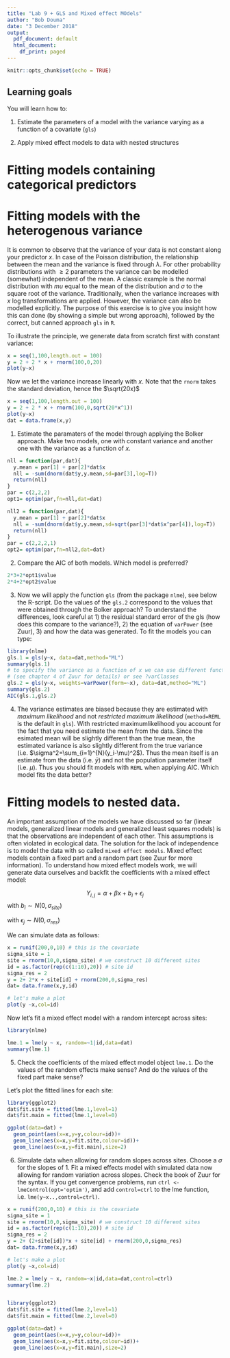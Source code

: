 ```yaml
---
title: "Lab 9 + GLS and Mixed effect MOdels"
author: "Bob Douma"
date: "3 December 2018"
output:
  pdf_document: default
  html_document:
    df_print: paged
---
```


```r
knitr::opts_chunk$set(echo = TRUE)
```


## Learning goals

You will learn how to: 

1. Estimate the parameters of a model with the variance varying as a function of a covariate (`gls`)

2. Apply mixed effect models to data with nested structures

#  Fitting models containing  categorical predictors

# Fitting models with the heterogenous variance 
It is common to observe that the variance of your data is not constant along your predictor $x$. In case of the Poisson distribution, the relationship between the mean and the variance is fixed through $\lambda$. For other probability distributions with $\geq2$ parameters the variance can be modelled (somewhat) independent of the mean. A classic example is the normal distribution with $mu$ equal to the mean of the distribution and $\sigma$ to the square root of the variance. Traditionally, when the variance increases with $x$ log transformations are applied. However, the variance can also be modelled explicitly. The purpose of this exercise is to give you insight how this can done (by showing a simple but wrong approach), followed by the correct, but canned approach `gls` in `R`.

To illustrate the principle, we generate data from scratch first with constant variance:
```r
x = seq(1,100,length.out = 100)
y = 2 + 2 * x + rnorm(100,0,20)
plot(y~x)
```

Now we let the variance increase linearly with $x$. Note that the `rnorm` takes the standard deviation, hence the $\sqrt(20x)$ 

```r
x = seq(1,100,length.out = 100)
y = 2 + 2 * x + rnorm(100,0,sqrt(20*x^1))
plot(y~x)
dat = data.frame(x,y)
```

1. Estimate the paramaters of the model through applying the Bolker approach. Make two models, one with constant variance and another one with the variance as a function of $x$.

```r

nll = function(par,dat){
  y.mean = par[1] + par[2]*dat$x
  nll = -sum(dnorm(dat$y,y.mean,sd=par[3],log=T))
  return(nll)
}
par = c(2,2,2)
opt1= optim(par,fn=nll,dat=dat)

nll2 = function(par,dat){
  y.mean = par[1] + par[2]*dat$x
  nll = -sum(dnorm(dat$y,y.mean,sd=sqrt(par[3]*dat$x^par[4]),log=T))
  return(nll)
}
par = c(2,2,2,1)
opt2= optim(par,fn=nll2,dat=dat)
```

2. Compare the AIC of both models. Which model is preferred?
```r
2*3+2*opt1$value
2*4+2*opt2$value

```
3. Now we will apply the function `gls` (from the package `nlme`), see below the R-script. Do the values of the `gls.2` correspond to the values that were obtained through the Bolker approach? To understand the differences, look careful at 1) the residual standard error of the gls (how does this compare to the variance?), 2) the equation of `varPower` (see Zuur), 3) and how the data was generated. To fit the models you can type:
```r
library(nlme)
gls.1 = gls(y~x, data=dat,method="ML")
summary(gls.1)
# to specify the variance as a function of x we can use different functions
# (see chapter 4 of Zuur for details) or see ?varClasses
gls.2 = gls(y~x, weights=varPower(form=~x), data=dat,method="ML")
summary(gls.2)
AIC(gls.1,gls.2)
```


4. The variance estimates are biased because they are estimated with _maximum likelihood_ and not _restricted maximum likelihood_ (`method=REML` is the default in `gls`). With restricted maximumlikelihood you account for the fact that you need estimate the mean from the data. Since the esimated mean will be slightly different than the true mean, the estimated variance is also slightly different from the true variance (i.e. $\sigma^2=\sum_{i=1}^{N}(y_i-\mu)^2$). Thus the mean itself is an estimate from the data (i.e. $\bar{y}$) and not the population parameter itself (i.e. $\mu$). Thus you should fit models with `REML` when applying AIC. Which model fits the data better?


# Fitting models to nested data. 
An important assumption of the models we have discussed so far (linear models, generalized linear models and generalized least squares models) is that the observations are independent of each other. This assumptions is often violated in ecological data. The solution for the lack of independence is to model the data with so called `mixed effect models`. Mixed effect models contain a fixed part and a random part (see Zuur for more information). 
To understand how mixed effect models work, we will generate data ourselves and backfit the coefficients with a mixed effect model:

$$Y_{i,j} = \alpha+\beta x + b_{i}+\epsilon_{j}$$
with $b_{i} \sim N(0,\sigma_{site})$

with $\epsilon_{j} \sim N(0,\sigma_{res})$


We can simulate data as follows: 
```r
x = runif(200,0,10) # this is the covariate
sigma_site = 1
site = rnorm(10,0,sigma_site) # we construct 10 different sites
id = as.factor(rep(c(1:10),20)) # site id
sigma_res = 2
y = 2+ 2*x + site[id] + rnorm(200,0,sigma_res)
dat= data.frame(x,y,id)

# let's make a plot
plot(y ~x,col=id)
``` 

Now let's fit a mixed effect model with a random intercept across sites:

```r
library(nlme)

lme.1 = lme(y ~ x, random=~1|id,data=dat)
summary(lme.1)
``` 

5. Check the coefficients of the mixed effect model object `lme.1`. Do the values of the random effects make sense? And do the values of the fixed  part make sense?

Let's plot the fitted lines for each site:

```r
library(ggplot2)
dat$fit.site = fitted(lme.1,level=1)
dat$fit.main = fitted(lme.1,level=0)

ggplot(data=dat) + 
  geom_point(aes(x=x,y=y,colour=id))+
  geom_line(aes(x=x,y=fit.site,colour=id))+
  geom_line(aes(x=x,y=fit.main),size=2)

``` 

6. Simulate data when allowing for random slopes across sites. Choose a $\sigma$ for the slopes of 1. Fit a mixed effects model with simulated data now allowing for random variation across slopes. Check the book of Zuur for the syntax. If you get convergence problems, run `ctrl <- lmeControl(opt='optim')`, and add `control=ctrl` to the lme function, i.e. `lme(y~x..,control=ctrl)`.
```r

x = runif(200,0,10) # this is the covariate
sigma_site = 1
site = rnorm(10,0,sigma_site) # we construct 10 different sites
id = as.factor(rep(c(1:10),20)) # site id
sigma_res = 2
y = 2+ (2+site[id])*x + site[id] + rnorm(200,0,sigma_res)
dat= data.frame(x,y,id)

# let's make a plot
plot(y ~x,col=id)

lme.2 = lme(y ~ x, random=~x|id,data=dat,control=ctrl)
summary(lme.2)


library(ggplot2)
dat$fit.site = fitted(lme.2,level=1)
dat$fit.main = fitted(lme.2,level=0)

ggplot(data=dat) + 
  geom_point(aes(x=x,y=y,colour=id))+
  geom_line(aes(x=x,y=fit.site,colour=id))+
  geom_line(aes(x=x,y=fit.main),size=2)

``` 
